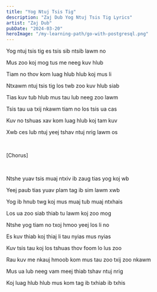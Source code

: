 ```yaml
---
title: "Yog Ntuj Tsis Tig"
description: "Zaj Dub Yog Ntuj Tsis Tig Lyrics"
artist: "Zaj Dub"
pubDate: "2024-03-20"
heroImage: "/my-learning-path/go-with-postgresql.png"
---
```


Yog ntuj tsis tig es tsis sib ntsib lawm no

Mus zoo koj mog tus me neeg kuv hlub

Tiam no thov kom luag hlub hlub koj mus li

Ntxawm ntuj tsis tig los twb zoo kuv hlub siab

Tias kuv tub hlub mus tau lub neeg zoo lawm

Tsis tau ua txij nkawm tiam no los tsis ua cas

Kuv no tshuas xav kom luag hlub koj tam kuv

Xwb ces lub ntuj yeej tshav ntuj nrig lawm os

<br />

[Chorus]

<br />

Ntshe yuav tsis muaj ntxiv ib zaug tias yog koj wb

Yeej paub tias yuav plam tag ib sim lawm xwb

Yog ib hnub twg koj mus muaj tub muaj ntxhais

Los ua zoo siab thiab tu lawm koj zoo mog

Ntshe yog tiam no txoj hmoo yeej los li no

Es kuv thiab koj thiaj li tau nyias mus nyias

Kuv tsis tau koj los tshuas thov foom lo lus zoo

Rau kuv me nkauj hmoob kom mus tau zoo txij zoo nkawm

Mus ua lub neeg vam meej thiab tshav ntuj nrig

Koj luag hlub hlub mus kom tag ib txhiab ib txhis

